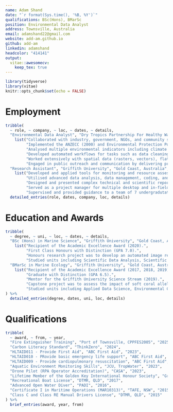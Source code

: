 ```yaml
---
name: Adam Shand
date: "`r format(Sys.time(), '%B, %Y')`"
qualifications: BSc(Hons), BMarSc
position: Environmental Data Analyst
address: Townsville, Australia
email: adamshand22@gmail.com
website: add-am.github.io
github: add-am
linkedin: adamshand
headcolor: "414141"
output: 
  vitae::awesomecv:
    keep_tex: true
---
```


```r
library(tidyverse)
library(vitae)
knitr::opts_chunk$set(echo = FALSE)
```

# Employment

```r
tribble(
  ~ role, ~ company, ~ loc, ~ dates, ~ details,
  "Environmental Data Analyst", "Dry Tropics Partnership For Healthy Waters (DTPHW)", "Townsville, Australia", "Apr. 2022 - Present", 
    list("Collaborated with industry, government, NGOs, and community stakeholders to deliver environmental monitoring reports.",
         "Implemented the ANZECC (2000) and Environmental Protection Policy water quality guidelines for a range of monitoring projects.",
         "Analysed multiple environmental indicators including climate data, water quality data, vegetation surveys, and fauna surveys.",
         "Developed automated workflows for tasks such as data cleaning, manipulation, analysis, and visualisation.",
         "Worked extensively with spatial data (rasters, vectors), flat files (spreadsheets, Excel), and 3-dimensional data (topography, hypercubes).",
         "Engaged in public outreach and communication by delivering presentations at events, lecturing at JCU, and running stalls at community days."),
  "Research Assistant", "Griffith University", "Gold Coast, Australia", "Nov. 2018 - Jan 2022", 
    list("Developed and applied tools for monitoring and resource assessment in marine and estuarine environments.",
         "Utilised advanced data analysis, data management, coding, and automation techniques for multiple scientific publications.",
         "Designed and presented complex technical and scientific reports to collaborators and stakeholders.",
         "Served as a project manager for multiple desktop and in-field studies.",
         "Supervised and provided guidance to a team of 7 undergradutate students and interns.")) %>% 
  detailed_entries(role, dates, company, loc, details)
```

# Education and Awards

```r
tribble(
  ~ degree, ~ uni, ~ loc, ~ dates, ~ details,
  "BSc (Hons) in Marine Science", "Griffith University", "Gold Coast, Australia", "Feb. 2020 - Nov. 2020", 
    list("Recipient of the Academic Excellence Award (2020).",
         "First Class Honours with Distinction (GPA 7.0).",
         "Honours research project was to develop an automated image recognition and indentification system for estuarine fish species.",
         "Studied units including Scientific Data Analysis, Scientific Report Writing, and Research Planning"),
  "BMarSc in Marine Ecology", "Griffith University", "Gold Coast, Australia", "Feb. 2017 - Nov. 2019", 
    list("Recipient of the Academic Excellence Award (2017, 2018, 2019).",
         "Graduate with Distinction (GPA 6.5).",
         "Mentor for the Griffith University Science Stream (2019).",
         "Capstone project was to assess the impact of soft coral allelopathy on surrounding hard coral cover.",
         "Studied units including Applied Data Science, Environmental Chemistry, Ecotoxicology, and Estuarine Ecology.")
) %>% 
  detailed_entries(degree, dates, uni, loc, details)
```


# Qualifications

```r
tribble(
  ~ award, ~ from, ~ year,
  "Fire Extinguisher Training", "Port of Townsville, CPPFES2005", "2025",
  "Carbon Literacy Standard", "ThinkZero", "2024",
  "HLTAID011 - Provide First Aid", "ABC First Aid", "2023",
  "HLTAID010 - PRovide basic emergency life support", "ABC First Aid", "2023",
  "HLTAID009 - Provide cardiopulmonary resuscitation", "ABC First Aid", "2023",
  "Aquatic Environment Monitoring Skills", "JCU, TropWater", "2023",
  "Drone Pilot (RPA Operator Accreditation)", "CASA", "2023",
  "Lifetime Member of the Golden Key International Honour Society", "Griffith University", "2018",
  "Recreational Boat License", "DTMR, QLD", "2017",
  "Advanced Open Water Diver", "PADI", "2016",
  "Certificate I in Maritime Operations (MAR10313)", "TAFE, NSW", "2015",
  "Class C and Class RE Manual Drivers License", "DTMR, QLD", "2015"
) %>%
  brief_entries(award, year, from)
```
